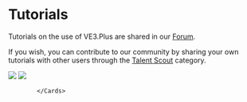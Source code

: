 
# Tutorials

Tutorials on the use of VE3.Plus are shared in our [Forum](https://forum.ve3.plus/).

If you wish, you can contribute to our community by sharing your own tutorials with other users through the [Talent Scout](https://forum.ve3.plus/t/talent-scout) category.


  <Cards num={2}>
              <Card title="VE3.Plus Tutorials" image href="https://forum.ve3.plus/t/tutorials" target="_blank">
                        <Image src={tutorial} />
              </Card>
              <Card title="Talent Scout" image href="https://forum.ve3.plus/t/talent-scout">
                        <Image src={talent} />
              </Card>
             
            </Cards>